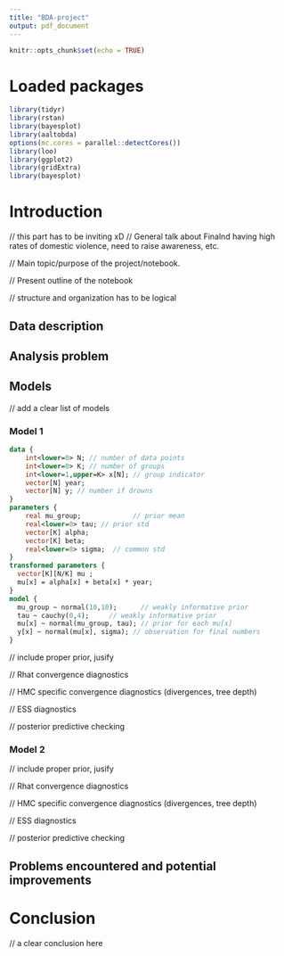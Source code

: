 ```yaml
---
title: "BDA-project"
output: pdf_document
---
```


```r
knitr::opts_chunk$set(echo = TRUE)
```

# Loaded packages

```r
library(tidyr)
library(rstan)
library(bayesplot)
library(aaltobda)
options(mc.cores = parallel::detectCores())
library(loo)
library(ggplot2)
library(gridExtra)
library(bayesplot)
```

# Introduction

// this part has to be inviting xD
// General talk about Finalnd having high rates of domestic violence, need to raise awareness, etc.

// Main topic/purpose of the project/notebook.

// Present outline of the notebook 

// structure and organization has to be logical

## Data description

## Analysis problem

## Models

// add a clear list of models

### Model 1

```stan
data {
    int<lower=0> N; // number of data points
    int<lower=0> K; // number of groups
    int<lower=1,upper=K> x[N]; // group indicator
    vector[N] year;
    vector[N] y; // number if drowns
}
parameters {
    real mu_group;             // prior mean
    real<lower=0> tau; // prior std
    vector[K] alpha;
    vector[K] beta;
    real<lower=0> sigma;  // common std
}
transformed parameters {
  vector[K][N/K] mu ;
  mu[x] = alpha[x] + beta[x] * year;
}
model {
  mu_group ~ normal(10,10);      // weakly informative prior
  tau ~ cauchy(0,4);     // weakly informative prior
  mu[x] ~ normal(mu_group, tau); // prior for each mu[x]
  y[x] ~ normal(mu[x], sigma); // observation for final numbers
}
```


// include proper prior, jusify

// Rhat convergence diagnostics

// HMC specific convergence diagnostics (divergences, tree depth)

// ESS diagnostics

// posterior predictive checking

### Model 2

// include proper prior, jusify

// Rhat convergence diagnostics

// HMC specific convergence diagnostics (divergences, tree depth)

// ESS diagnostics

// posterior predictive checking

## Problems encountered and potential improvements


# Conclusion

// a clear conclusion here
